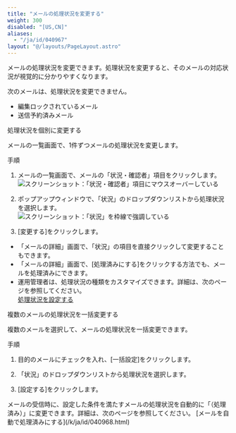 ```yaml
---
title: "メールの処理状況を変更する"
weight: 300
disabled: "[US,CN]"
aliases:
  - "/ja/id/040967"
layout: "@/layouts/PageLayout.astro"
---
```




メールの処理状況を変更できます。処理状況を変更すると、そのメールの対応状況が視覚的に分かりやすくなります。

次のメールは、処理状況を変更できません。

* 編集ロックされているメール
* 送信予約済みメール

<Heading id="m_list_handle_m_status_10">処理状況を個別に変更する</Heading>

メールの一覧画面で、1件ずつメールの処理状況を変更します。

<Heading level={3} id="m_list_handle_m_status_1010">手順</Heading>

1. メールの一覧画面で、メールの「状況・確認者」項目をクリックします。  
    <Img src="/k/kintone/img-ja/m_status_01.png" alt="スクリーンショット：「状況・確認者」項目にマウスオーバーしている" />

1. ポップアップウィンドウで、「状況」のドロップダウンリストから処理状況を選択します。  
    <Img src="/k/kintone/img-ja/m_status_02.png" alt="スクリーンショット：「状況」を枠線で強調している" />

1. [変更する]をクリックします。

<Note>

* 「メールの詳細」画面で、「状況」の項目を直接クリックして変更することもできます。
* 「メールの詳細」画面で、[処理済みにする]をクリックする方法でも、メールを処理済みにできます。
* 運用管理者は、処理状況の種類をカスタマイズできます。詳細は、次のページを参照してください。  
  [処理状況を設定する](/k/ja/id/040939.html)

</Note>

<Heading id="m_list_handle_m_status_20">複数のメールの処理状況を一括変更する</Heading>

複数のメールを選択して、メールの処理状況を一括変更できます。

<Heading level={3} id="m_list_handle_m_status_2010">手順</Heading>

1. 目的のメールにチェックを入れ、[一括設定]をクリックします。

1. 「状況」のドロップダウンリストから処理状況を選択します。

1. [設定する]をクリックします。

<Note>
メールの受信時に、設定した条件を満たすメールの処理状況を自動的に「（処理済み）」に変更できます。詳細は、次のページを参照してください。  
[メールを自動で処理済みにする](/k/ja/id/040968.html)

</Note>
